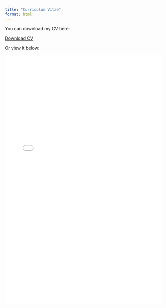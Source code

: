 ```yaml
---
title: "Curriculum Vitae"
format: html
---
```



You can download my CV here:

[Download CV](drury_cv.pdf){target="_blank"}

Or view it below:

<iframe src="drury_cv.pdf" width="100%" height="800px" style="border: none;">

</iframe>
